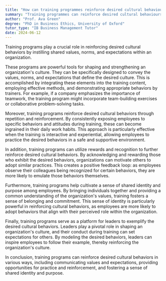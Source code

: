 ```yaml
---
title: "How can training programmes reinforce desired cultural behaviours?"
summary: "Training programmes can reinforce desired cultural behaviours by instilling shared values, norms, and expectations within an organisation."
author: "Prof. Ava Green"
degree: "PhD in Business Ethics, University of Oxford"
tutor_type: "IB Business Management Tutor"
date: 2024-06-12
---
```


Training programs play a crucial role in reinforcing desired cultural behaviors by instilling shared values, norms, and expectations within an organization.

These programs are powerful tools for shaping and strengthening an organization's culture. They can be specifically designed to convey the values, norms, and expectations that define the desired culture. This is accomplished by integrating these elements into the training content, employing effective methods, and demonstrating appropriate behaviors by trainers. For example, if a company emphasizes the importance of teamwork, the training program might incorporate team-building exercises or collaborative problem-solving tasks.

Moreover, training programs reinforce desired cultural behaviors through repetition and reinforcement. By consistently exposing employees to specific behaviors and attitudes during training, these can become ingrained in their daily work habits. This approach is particularly effective when the training is interactive and experiential, allowing employees to practice the desired behaviors in a safe and supportive environment.

In addition, training programs can utilize rewards and recognition to further reinforce desired cultural behaviors. By acknowledging and rewarding those who exhibit the desired behaviors, organizations can motivate others to adopt similar practices. This creates a positive feedback loop: as employees observe their colleagues being recognized for certain behaviors, they are more likely to emulate those behaviors themselves.

Furthermore, training programs help cultivate a sense of shared identity and purpose among employees. By bringing individuals together and providing a common understanding of the organization's values, training fosters a sense of belonging and commitment. This sense of identity is particularly powerful in reinforcing cultural behaviors, as employees are more likely to adopt behaviors that align with their perceived role within the organization.

Finally, training programs serve as a platform for leaders to exemplify the desired cultural behaviors. Leaders play a pivotal role in shaping an organization's culture, and their conduct during training can set expectations for others. By modeling the desired behaviors, leaders can inspire employees to follow their example, thereby reinforcing the organization's culture.

In conclusion, training programs can reinforce desired cultural behaviors in various ways, including communicating values and expectations, providing opportunities for practice and reinforcement, and fostering a sense of shared identity and purpose.
    
